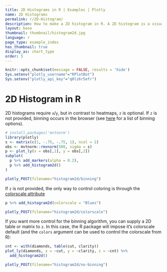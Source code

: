 ```yaml
---
title: 2D Histograms in R | Examples | Plotly
name: 2D Histograms
permalink: r/2D-Histogram/
description: How to make a 2D histogram in R. A 2D histogram is a visualization of a bivariate distribution.
layout: base
thumbnail: thumbnail/histogram2d.jpg
language: r
page_type: example_index
has_thumbnail: true
display_as: chart_type
order: 5
---
```


```r
knitr::opts_chunk$set(message = FALSE, results = 'hide')
Sys.setenv("plotly_username"="RPlotBot")
Sys.setenv("plotly_api_key"="q0lz6r5efr")
```


# 2D Histogram in R

2D histograms require `x`/`y`, but in contrast to heatmaps, `z` is optional. If `z` is not provided, binning occurs in the browser (see [here](https://plot.ly/r/reference/#histogram2d-histnorm) for a list of binning options). 

```r
# install.packages('mvtnorm')
library(plotly)
s <- matrix(c(1, -.75, -.75, 1), ncol = 2)
obs <- mvtnorm::rmvnorm(500, sigma = s)
p <- plot_ly(x = obs[,1], y = obs[,2])
subplot(
  p %>% add_markers(alpha = 0.2),
  p %>% add_histogram2d()
)
```

```r
plotly_POST(filename="histogram2d/binning")
```


If `z` is not provided, the only way to control coloring is through the [colorscale attribute](https://plot.ly/r/reference/#histogram2d-colorscale)

```r
p %>% add_histogram2d(colorscale = "Blues")
```

```r
plotly_POST(filename="histogram2d/colorscale")
```

If you want more control for the binning algorithm, you can supply a 2D table or matrix to `z`. In this case, the R package will impose it's colorscale default (and the `colors` argument can be used to control the colorscale from R):

```r
cnt <- with(diamonds, table(cut, clarity))
plot_ly(diamonds, x = ~cut, y = ~clarity, z = ~cnt) %>% 
  add_histogram2d()
```

```r
plotly_POST(filename="histogram2d/no-binning")
```
